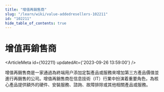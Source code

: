 ```yaml
---
title: "增值再銷售商"
slug: "/learn/wiki/value-addedresellers-102211"
id: "102211"
hide_table_of_contents: true
---
```



# 增值再銷售商

<ArticleMeta id={102211} updatedAt={'2023-09-26 13:59:00'} />
<div className='border-solid border-b border-t-0 my-4 border-[var(--ifm-color-gray-300)]' />

增值再銷售商是一家通過為終端用户添加定製產品或服務來增加第三方產品價值並進行再銷售的公司。增值再銷售商在信息技術（IT）行業中扮演着重要角色，為核心產品提供額外的硬件、安裝服務、諮詢、故障排除或其他相關產品或服務。
